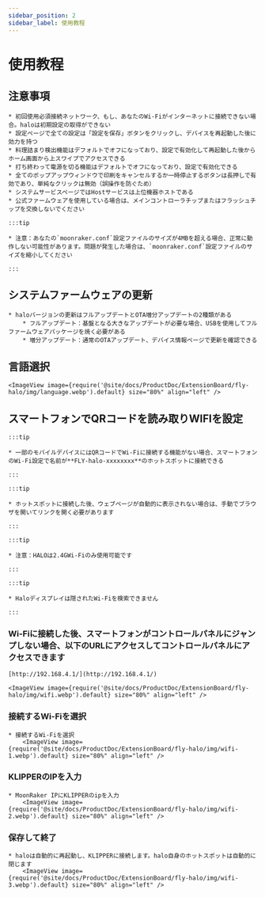 ```yaml
---
sidebar_position: 2
sidebar_label: 使用教程
---
```


# 使用教程

## 注意事項

    * 初回使用必須接続ネットワーク、もし、あなたのWi-Fiがインターネットに接続できない場合。haloは初期設定の取得ができない
    * 設定ページで全ての設定は「設定を保存」ボタンをクリックし、デバイスを再起動した後に効力を持つ
    * 料理詰まり検出機能はデフォルトでオフになっており、設定で有効化して再起動した後からホーム画面から上スワイプでアクセスできる
    * 打ち終わって電源を切る機能はデフォルトでオフになっており、設定で有効化できる
    * 全てのポップアップウィンドウで印刷をキャンセルするか一時停止するボタンは長押しで有効であり、単純なクリックは無効（誤操作を防ぐため）
    * システムサービスページではHostサービスは上位機器ホストである
    * 公式ファームウェアを使用している場合は、メインコントローラチップまたはフラッシュチップを交換しないでください

    :::tip

    * 注意：あなたの`moonraker.conf`設定ファイルのサイズが4MBを超える場合、正常に動作しない可能性があります。問題が発生した場合は、`moonraker.conf`設定ファイルのサイズを縮小してください

    :::

## システムファームウェアの更新

    * haloバージョンの更新はフルアップデートとOTA増分アップデートの2種類がある
        * フルアップデート：基盤となる大きなアップデートが必要な場合、USBを使用してフルファームウェアパッケージを焼く必要がある
        * 増分アップデート：通常のOTAアップデート、デバイス情報ページで更新を確認できる

## 言語選択

    <ImageView image={require('@site/docs/ProductDoc/ExtensionBoard/fly-halo/img/language.webp').default} size="80%" align="left" />

## スマートフォンでQRコードを読み取りWIFIを設定

    :::tip

    * 一部のモバイルデバイスにはQRコードでWi-Fiに接続する機能がない場合、スマートフォンのWi-Fi設定で名前が**FLY-halo-xxxxxxxx**のホットスポットに接続できる

    :::

    :::tip

    * ホットスポットに接続した後、ウェブページが自動的に表示されない場合は、手動でブラウザを開いてリンクを開く必要があります

    :::

    :::tip

    * 注意：HALOは2.4GWi-Fiのみ使用可能です

    :::

    :::tip

    * Haloディスプレイは隠されたWi-Fiを検索できません

    :::

### Wi-Fiに接続した後、スマートフォンがコントロールパネルにジャンプしない場合、以下のURLにアクセスしてコントロールパネルにアクセスできます

    [http://192.168.4.1/](http://192.168.4.1/)

    <ImageView image={require('@site/docs/ProductDoc/ExtensionBoard/fly-halo/img/wifi.webp').default} size="80%" align="left" />

### 接続するWi-Fiを選択

    * 接続するWi-Fiを選択
        <ImageView image={require('@site/docs/ProductDoc/ExtensionBoard/fly-halo/img/wifi-1.webp').default} size="80%" align="left" />


### KLIPPERのIPを入力

    * MoonRaker IPにKLIPPERのipを入力
        <ImageView image={require('@site/docs/ProductDoc/ExtensionBoard/fly-halo/img/wifi-2.webp').default} size="80%" align="left" />


### 保存して終了

    * haloは自動的に再起動し、KLIPPERに接続します。halo自身のホットスポットは自動的に閉じます
        <ImageView image={require('@site/docs/ProductDoc/ExtensionBoard/fly-halo/img/wifi-3.webp').default} size="80%" align="left" />